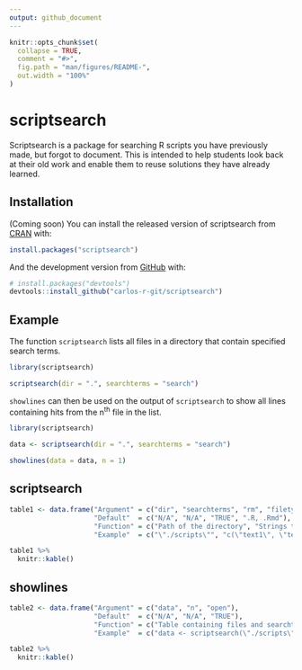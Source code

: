 ```yaml
---
output: github_document
---
```


<!-- README.md is generated from README.Rmd. Please edit that file -->

```r
knitr::opts_chunk$set(
  collapse = TRUE,
  comment = "#>",
  fig.path = "man/figures/README-",
  out.width = "100%"
)
```

# scriptsearch

<!-- badges: start -->
<!-- badges: end -->

Scriptsearch is a package for searching R scripts you have previously made, but forgot to document. This is intended to help students look back at their old work and enable them to reuse solutions they have already learned.

## Installation

(Coming soon) You can install the released version of scriptsearch from [CRAN](https://CRAN.R-project.org) with:

``` r
install.packages("scriptsearch")
```

And the development version from [GitHub](https://github.com/) with:

``` r
# install.packages("devtools")
devtools::install_github("carlos-r-git/scriptsearch")
```
## Example

The function `scriptsearch` lists all files in a directory that contain specified search terms.

```r
library(scriptsearch)

scriptsearch(dir = ".", searchterms = "search")
```

`showlines` can then be used on the output of `scriptsearch` to show all lines containing hits from the n^th^ file in the list.

```r
library(scriptsearch)

data <- scriptsearch(dir = ".", searchterms = "search")

showlines(data = data, n = 1)
```

## scriptsearch

```r

table1 <- data.frame("Argument" = c("dir", "searchterms", "rm", "filetypes"),
                     "Default"  = c("N/A", "N/A", "TRUE", ".R, .Rmd"),
                     "Function" = c("Path of the directory", "Strings to search for", "Remove files with no hits from output", "Strings to be recognised in file names"),
                     "Example"  = c("\"./scripts\"", "c(\"text1\", \"text2\")", "TRUE", ".R, .Rmd"))

table1 %>% 
  knitr::kable()

```

## showlines

```r

table2 <- data.frame("Argument" = c("data", "n", "open"),
                     "Default"  = c("N/A", "N/A", "TRUE"),
                     "Function" = c("Table containing files and searchterms", "Row number of the file to be searched", "Open selected file"),
                     "Example"  = c("data <- scriptsearch(\"./scripts\", \"text\")", "1", "TRUE"))

table2 %>% 
  knitr::kable()

```

